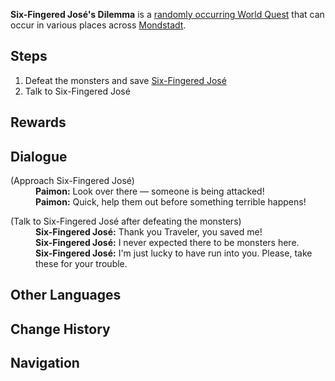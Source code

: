 {{Quest Infobox
|id            = 
|image         = Six-Fingered José's Dilemma.png
|type          = Random World
|region        = Mondstadt
|summary       = The Traveler defeats monsters and saves [[Six-Fingered José]].
|startLocation = [[Starfell Valley]], [[Mondstadt]]
|other         = *AR-Dependent Rewards
|characters    = Traveler; Paimon; Six-Fingered José
}}
'''Six-Fingered José's Dilemma''' is a [[Random Event|randomly occurring World Quest]] that can occur in various places across [[Mondstadt]].

==Steps==
#Defeat the monsters and save [[Six-Fingered José]]
#Talk to Six-Fingered José

==Rewards==
{{Transclude|Random Event|Rewards}}

==Dialogue==
{{Quest Description|Six-Fingered José is in trouble.}}
{{Dialogue start}}
;(Approach Six-Fingered José)
:'''Paimon:''' Look over there &mdash; someone is being attacked!
:'''Paimon:''' Quick, help them out before something terrible happens!

;(Talk to Six-Fingered José after defeating the monsters)
:'''Six-Fingered José:''' Thank you Traveler, you saved me!
:'''Six-Fingered José:''' I never expected there to be monsters here.
:'''Six-Fingered José:''' I'm just lucky to have run into you. Please, take these for your trouble.
{{Dialogue end}}

==Other Languages==
{{Other Languages
|en      = Six-Fingered José's Dilemma
|zhs     = 六指乔瑟的困境
|zhs_rm  = Liùzhǐ Qiáosè de Kùnjìng
|zht     = 六指喬瑟的困境
|zht_rm  = Liùzhǐ Qiáosè de Kùnjìng
|zh_tl   = Six-Fingered José's Dilemma
|ja      = ジョセの苦境
|ja_rm   = Jose no Kukyou
|ja_tl   = José's Difficult Situation
|ko      = 육손 조셉의 곤경
|ko_rm   = Yukson Josep-ui Gongyeong
|ko_tl   = Six-Fingered Joseph's Trouble
|es      = El problema de José Seis Dedos
|es_tl   = 
|fr      = José aux six doigts a un souci
|fr_tl   = Six-Fingered José Has a Concern
|ru      = Шестипалый Хосе в беде
|ru_tl   = 
|th      = ความยากลำบากของ Six-Fingered José
|th_rm   = 
|th_tl   = 
|vi      = Tình thế khó khăn của Jose Sáu Ngón
|vi_tl   = 
|de      = José mit den sechs Fingern in der Klemme
|de_tl   = José with the Six Fingers in a Bind
|id      = Dilema Six-Fingered José
|id_tl   = Six-Fingered José's Dilemma
|pt      = Dilema de José dos Seis Dedos
|pt_tl   = 
}}

==Change History==
{{Change History|1.0}}

==Navigation==
{{Quests by Type Navbox|type=Random World Quests}}